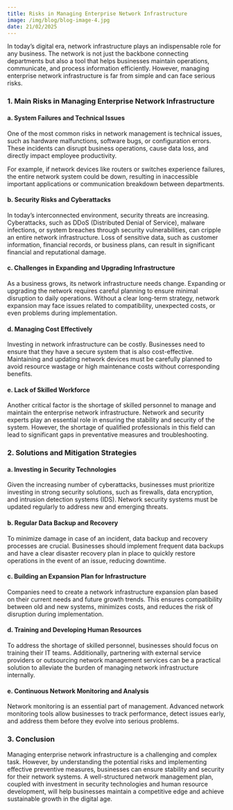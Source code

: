 ```yaml
---
title: Risks in Managing Enterprise Network Infrastructure
image: /img/blog/blog-image-4.jpg
date: 21/02/2025
---
```



In today’s digital era, network infrastructure plays an indispensable role for any business. The network is not just the backbone connecting departments but also a tool that helps businesses maintain operations, communicate, and process information efficiently. However, managing enterprise network infrastructure is far from simple and can face serious risks.

### 1. Main Risks in Managing Enterprise Network Infrastructure

#### a. System Failures and Technical Issues

One of the most common risks in network management is technical issues, such as hardware malfunctions, software bugs, or configuration errors. These incidents can disrupt business operations, cause data loss, and directly impact employee productivity.

For example, if network devices like routers or switches experience failures, the entire network system could be down, resulting in inaccessible important applications or communication breakdown between departments.

#### b. Security Risks and Cyberattacks

In today’s interconnected environment, security threats are increasing. Cyberattacks, such as DDoS (Distributed Denial of Service), malware infections, or system breaches through security vulnerabilities, can cripple an entire network infrastructure. Loss of sensitive data, such as customer information, financial records, or business plans, can result in significant financial and reputational damage.

#### c. Challenges in Expanding and Upgrading Infrastructure

As a business grows, its network infrastructure needs change. Expanding or upgrading the network requires careful planning to ensure minimal disruption to daily operations. Without a clear long-term strategy, network expansion may face issues related to compatibility, unexpected costs, or even problems during implementation.

#### d. Managing Cost Effectively

Investing in network infrastructure can be costly. Businesses need to ensure that they have a secure system that is also cost-effective. Maintaining and updating network devices must be carefully planned to avoid resource wastage or high maintenance costs without corresponding benefits.

#### e. Lack of Skilled Workforce

Another critical factor is the shortage of skilled personnel to manage and maintain the enterprise network infrastructure. Network and security experts play an essential role in ensuring the stability and security of the system. However, the shortage of qualified professionals in this field can lead to significant gaps in preventative measures and troubleshooting.

### 2. Solutions and Mitigation Strategies

#### a. Investing in Security Technologies

Given the increasing number of cyberattacks, businesses must prioritize investing in strong security solutions, such as firewalls, data encryption, and intrusion detection systems (IDS). Network security systems must be updated regularly to address new and emerging threats.

#### b. Regular Data Backup and Recovery

To minimize damage in case of an incident, data backup and recovery processes are crucial. Businesses should implement frequent data backups and have a clear disaster recovery plan in place to quickly restore operations in the event of an issue, reducing downtime.

#### c. Building an Expansion Plan for Infrastructure

Companies need to create a network infrastructure expansion plan based on their current needs and future growth trends. This ensures compatibility between old and new systems, minimizes costs, and reduces the risk of disruption during implementation.

#### d. Training and Developing Human Resources

To address the shortage of skilled personnel, businesses should focus on training their IT teams. Additionally, partnering with external service providers or outsourcing network management services can be a practical solution to alleviate the burden of managing network infrastructure internally.

#### e. Continuous Network Monitoring and Analysis

Network monitoring is an essential part of management. Advanced network monitoring tools allow businesses to track performance, detect issues early, and address them before they evolve into serious problems.

### 3. Conclusion

Managing enterprise network infrastructure is a challenging and complex task. However, by understanding the potential risks and implementing effective preventive measures, businesses can ensure stability and security for their network systems. A well-structured network management plan, coupled with investment in security technologies and human resource development, will help businesses maintain a competitive edge and achieve sustainable growth in the digital age.
